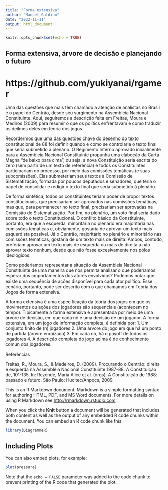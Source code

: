 ```yaml
---
title: "Forma extensiva"
author: "Manoel Galdino"
date: "2022-11-11"
output: html_document
---
```


```r
knitr::opts_chunk$set(echo = TRUE)
```

##  Forma extensiva, árvore de decisão e planejando o futuro

# https://github.com/yukiyanai/rgamer

Uma das questões que mais têm chamado a atenção de analistas no Brasil é o papel do Centrão, desde seu surgimento na Assembleia Nacional Constituinte. Aqui, seguiremos a descrição feita em Freitas, Moura e Mediros (2009) para resumir o que os polítics enfrentavam e como traduzir os deilmes deles em teoria dos jogos. 

Recordermos que uma das questões chave do desenho do texto constitucional de 88 foi definir quando e como se controlaria o texto final que seria submetido à plenário. O Regimento Interno aprovado inicialmente para a Assembleia Nacional Constituinte propunha uma elaboção da Carta Magna "de baixo para cima", ou seja, a nova Constituição seria escrita do zero (sem partir de um texto de referência) e todos os Constituintes participariam do processo, por meio das comissões temáticas (e suas subcomissões). Elas submeteriam seus textos à Comissão de Sistematização, formada por poucos deputados e senadores, que teria o papel de consolidar e redigir o texto final que seria submetido à plenário.

De forma sintética, todos os constituintes teriam poder de propor textos constitucionais, que precisariam ser aprovados nas comissões temáticas, mas que, para permanecer no texto final, precisariam ser aprovadas na Comissão de Sistematização. Por fim, no plenário, um voto final seria dado sobre todo o texto Constitucional. O conflito básico da Constituinte, portanto, era que a esquerda, minoritária no plenário era majoritária nas comissões temáticas e, obviamente, gostaria de aprovar um texto mais esquerdista possível. Já o Centrão, majoritário no plenário e minoritário nas comissões temáticas, gostaria de um texto mais de direita. Ambos, contudo, preferiam aprovar um texto mais de esquerda ou mais de direita a não aprovar texto nenhum, desde que não fosse excesivamente nos pólos ideológicos.

Como poderíamos representar a situação da Assembleia Nacional Constituinte de uma maneira que nos permita analisar o que poderíamos esperar dos cmportamentos dos atores envolvidos? Podemos notar que existe uma sequência de ações disponível para cada ator político. Esse cenário, portanto, pode ser descrito com o que chamamos em Teoria dos Jogos de forma extensiva. 

A forma extensiva é uma especificação da teoria dos jogos em que os movimentos ou ações dos jogadores são sequenciais (acontecem no tempo). Tipicamente a forma extensiva é apresentada por meio de uma árvore de decisão, em que cada nó é uma decisão de um jogador. A forma extensiva, em um jogo de informação completa, é definida por:
1. Um conjunto finito de (n) jogadores
2. Uma árvore do jogo em que há um ponto de partida (árovre enraizada)
3. Em cada nó, há o payoff de todos os jogadores
4. A descrição completa do jogo acima é de conhecimento comun dos jogadores.


Referências

Freitas, R., Moura, S., & Medeiros, D. (2009). Procurando o Centrão: direita e esquerda na Assembléia Nacional Constituinte 1987-88. A Constituição de, 101-135. In: Rezende, Maria Alice et al. (orgs). A Constituição de 1988: passado e futuro. São Paulo: Hucitec/Anpocs, 2009.


This is an R Markdown document. Markdown is a simple formatting syntax for authoring HTML, PDF, and MS Word documents. For more details on using R Markdown see <http://rmarkdown.rstudio.com>.

When you click the **Knit** button a document will be generated that includes both content as well as the output of any embedded R code chunks within the document. You can embed an R code chunk like this:

```r
library(DiagrammeR)

```

## Including Plots

You can also embed plots, for example:

```r
plot(pressure)
```

Note that the `echo = FALSE` parameter was added to the code chunk to prevent printing of the R code that generated the plot.
